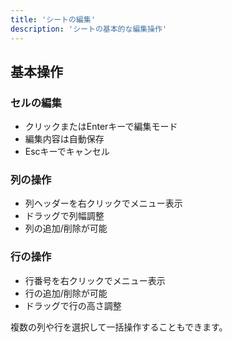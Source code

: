 ```yaml
---
title: 'シートの編集'
description: 'シートの基本的な編集操作'
---
```


## 基本操作

### セルの編集
- クリックまたはEnterキーで編集モード
- 編集内容は自動保存
- Escキーでキャンセル

### 列の操作
- 列ヘッダーを右クリックでメニュー表示
- ドラッグで列幅調整
- 列の追加/削除が可能

### 行の操作
- 行番号を右クリックでメニュー表示
- 行の追加/削除が可能
- ドラッグで行の高さ調整

<Tip>
複数の列や行を選択して一括操作することもできます。
</Tip> 